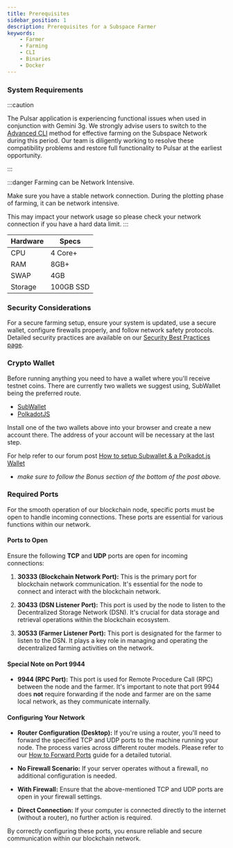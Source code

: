```yaml
---
title: Prerequisites
sidebar_position: 1
description: Prerequisites for a Subspace Farmer
keywords:
    - Farmer
    - Farming
    - CLI
    - Binaries
    - Docker
---
```




### System Requirements

:::caution

The Pulsar application is experiencing functional issues when used in conjunction with Gemini 3g. We strongly advise users to switch to the [Advanced CLI](../advanced-cli/cli-prerequisites) method for effective farming on the Subspace Network during this period. Our team is diligently working to resolve these compatibility problems and restore full functionality to Pulsar at the earliest opportunity.

:::

:::danger Farming can be Network Intensive.

Make sure you have a stable network connection. During the plotting phase of farming, it can be network intensive.

This may impact your network usage so please check your network connection if you have a hard data limit.
:::

|Hardware|Specs|
|-|-|
|CPU|4 Core+|
|RAM|8GB+|
|SWAP|4GB|
|Storage|100GB SSD|


### Security Considerations

For a secure farming setup, ensure your system is updated, use a secure wallet, configure firewalls properly, and follow network safety protocols. Detailed security practices are available on our [Security Best Practices page](../../../learn/security).

### Crypto Wallet

Before running anything you need to have a wallet where you'll receive testnet coins. There are currently two wallets we suggest using, SubWallet being the preferred route.
- [SubWallet](https://subwallet.app/)
- [PolkadotJS](https://polkadot.js.org/extension/)

Install one of the two wallets above into your browser and create a new account there.
The address of your account will be necessary at the last step.

For help refer to our forum post [How to setup Subwallet & a Polkadot.js Wallet](https://forum.subspace.network/t/subspace-wallet/61)
- *make sure to follow the Bonus section of the bottom of the post above.*



### Required Ports

For the smooth operation of our blockchain node, specific ports must be open to handle incoming connections. These ports are essential for various functions within our network.

#### Ports to Open

Ensure the following **TCP** and **UDP** ports are open for incoming connections:

1. **30333 (Blockchain Network Port):** This is the primary port for blockchain network communication. It's essential for the node to connect and interact with the blockchain network.

2. **30433 (DSN Listener Port):** This port is used by the node to listen to the Decentralized Storage Network (DSN). It's crucial for data storage and retrieval operations within the blockchain ecosystem.

3. **30533 (Farmer Listener Port):** This port is designated for the farmer to listen to the DSN. It plays a key role in managing and operating the decentralized farming activities on the network.

#### Special Note on Port 9944

- **9944 (RPC Port):** This port is used for Remote Procedure Call (RPC) between the node and the farmer. It's important to note that port 9944 does **not** require forwarding if the node and farmer are on the same local network, as they communicate internally.

#### Configuring Your Network

- **Router Configuration (Desktop):** If you're using a router, you'll need to forward the specified TCP and UDP ports to the machine running your node. The process varies across different router models. Please refer to our [How to Forward Ports](../Additional-Guides/port-forwarding) guide for a detailed tutorial.

- **No Firewall Scenario:** If your server operates without a firewall, no additional configuration is needed.

- **With Firewall:** Ensure that the above-mentioned TCP and UDP ports are open in your firewall settings.

- **Direct Connection:** If your computer is connected directly to the internet (without a router), no further action is required.

By correctly configuring these ports, you ensure reliable and secure communication within our blockchain network.
